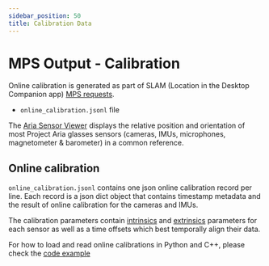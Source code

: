 ```yaml
---
sidebar_position: 50
title: Calibration Data
---
```


# MPS Output - Calibration

Online calibration is generated as part of SLAM (Location in the Desktop Companion app) [MPS requests](/ARK/mps/mps.mdx).

* `online_calibration.jsonl` file

The [Aria Sensor Viewer](/data_utilities/visualization/visualization_python.mdx#run-aria-sensor-viewer) displays the relative position and orientation of most Project Aria glasses sensors (cameras, IMUs, microphones, magnetometer & barometer) in a common reference.


## Online calibration

`online_calibration.jsonl` contains one json online calibration record per line. Each record is a json dict object that contains timestamp metadata and the result of online calibration for the cameras and IMUs.

The calibration parameters contain [intrinsics](/tech_insights/camera_intrinsic_models.mdx) and [extrinsics](/data_formats/coordinate_convention/3d_coordinate_frame_convention.mdx) parameters for each sensor as well as a time offsets which best temporally align their data.

For how to load and read online calibrations in Python and C++, please check the [code example](/data_utilities/core_code_snippets/mps.mdx#online-calibration)
